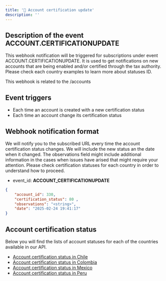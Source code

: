 ```yaml
---
title: '📨 Account certification update'
description: ''
---
```

## Description of the event ACCOUNT.CERTIFICATIONUPDATE

This webhook notification will be triggered for subscriptions under event ACCOUNT.CERTIFICATIONUPDATE.
It is used to get notifications on new accounts that are being enabled and/or certified through the tax authority.
Please check each country examples to learn more about statuses ID.

This webhook is related to the /accounts

## Event triggers

- Each time an account is created with a new certification status
- Each time an account change its certification status

## Webhook notification format

We will notify you to the subscribed URL every time the account certification status changes. We will include the new status an the date when it changed.
The observations field might include additional information in the cases when issues have arised that might require your attention.
Please check certification statuses for each country in order to understand how to proceed.

- event_id: **ACCOUNT_CERTIFICATIONUPDATE**
```json
{
    "account_id": 330,
    "certification_status": 80 ,
    "observations": "<string>",
    "date": "2025-02-24 19:41:17"
}
```

## Account certification status

Below you will find the lists of account statuses for each of the countries available in our API.

* [Account certification status in Chile](/api-reference/examples-chile/table-of-codes#account-certification-status)
* [Account certification status in Colombia](/api-reference/examples-colombia/table-of-codes#account-certification-status)
* [Account certification status in Mexico](/api-reference/examples-mexico/table-of-codes#account-certification-status)
* [Account certification status in Peru](/api-reference/examples-peru/table-of-codes#account-certification-status)